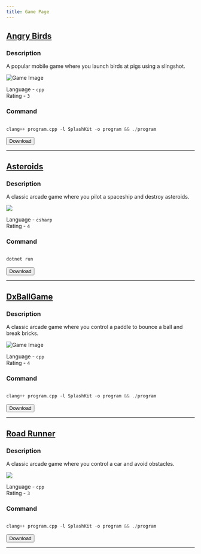 ```yaml
---
title: Game Page
---
```


<div className="game-page-container">



## [Angry Birds](#angry-birds)

### Description
A popular mobile game where you launch birds at pigs using a slingshot.

![Game Image](https://raw.githubusercontent.com/XQuestCode/SplashkitGames/main/angry-birds/template.gif)


Language - `cpp` 	
Rating - `3`

### Command
```cpp

clang++ program.cpp -l SplashKit -o program && ./program
```

<button onclick="window.open('https://download-directory.github.io?url=https://raw.githubusercontent.com/XQuestCode/SplashkitGames/tree/main/angry-birds/', '_blank')">Download</button>

---



## [Asteroids](#asteroids)

### Description
A classic arcade game where you pilot a spaceship and destroy asteroids.

![](https://images-wixmp-ed30a86b8c4ca887773594c2.wixmp.com/f/760bb8f8-3a05-4e44-be4d-6d1b2a6e5392/d1nno8d-364adddf-a168-44a1-b5e5-db7e2e779331.gif?token=eyJ0eXAiOiJKV1QiLCJhbGciOiJIUzI1NiJ9.eyJzdWIiOiJ1cm46YXBwOjdlMGQxODg5ODIyNjQzNzNhNWYwZDQxNWVhMGQyNmUwIiwiaXNzIjoidXJuOmFwcDo3ZTBkMTg4OTgyMjY0MzczYTVmMGQ0MTVlYTBkMjZlMCIsIm9iaiI6W1t7InBhdGgiOiJcL2ZcLzc2MGJiOGY4LTNhMDUtNGU0NC1iZTRkLTZkMWIyYTZlNTM5MlwvZDFubm84ZC0zNjRhZGRkZi1hMTY4LTQ0YTEtYjVlNS1kYjdlMmU3NzkzMzEuZ2lmIn1dXSwiYXVkIjpbInVybjpzZXJ2aWNlOmZpbGUuZG93bmxvYWQiXX0.SIYcpgo6CrC3ucFcFCIAxRYhR-hFZK_0_NJlE7Z_67I)


Language - `csharp` 	
Rating - `4`

### Command
```csharp

dotnet run
```

<button onclick="window.open('https://download-directory.github.io?url=https://raw.githubusercontent.com/XQuestCode/SplashkitGames/tree/main/asteroids/', '_blank')">Download</button>

---



## [DxBallGame](#dxballgame)

### Description
A classic arcade game where you control a paddle to bounce a ball and break bricks.

![Game Image](https://images.sftcdn.net/images/t_app-cover-l,f_auto/p/0f5173aa-96da-11e6-9405-00163ec9f5fa/4242823519/dx-ball-2-screenshot.jpg)


Language - `cpp` 	
Rating - `4`

### Command
```cpp

clang++ program.cpp -l SplashKit -o program && ./program
```

<button onclick="window.open('https://download-directory.github.io?url=https://raw.githubusercontent.com/XQuestCode/SplashkitGames/tree/main/dx-ball/', '_blank')">Download</button>

---



## [Road Runner](#road-runner)

### Description
A classic arcade game where you control a car and avoid obstacles.

![](https://images-wixmp-ed30a86b8c4ca887773594c2.wixmp.com/f/760bb8f8-3a05-4e44-be4d-6d1b2a6e5392/d1nno8d-364adddf-a168-44a1-b5e5-db7e2e779331.gif?token=eyJ0eXAiOiJKV1QiLCJhbGciOiJIUzI1NiJ9.eyJzdWIiOiJ1cm46YXBwOjdlMGQxODg5ODIyNjQzNzNhNWYwZDQxNWVhMGQyNmUwIiwiaXNzIjoidXJuOmFwcDo3ZTBkMTg4OTgyMjY0MzczYTVmMGQ0MTVlYTBkMjZlMCIsIm9iaiI6W1t7InBhdGgiOiJcL2ZcLzc2MGJiOGY4LTNhMDUtNGU0NC1iZTRkLTZkMWIyYTZlNTM5MlwvZDFubm84ZC0zNjRhZGRkZi1hMTY4LTQ0YTEtYjVlNS1kYjdlMmU3NzkzMzEuZ2lmIn1dXSwiYXVkIjpbInVybjpzZXJ2aWNlOmZpbGUuZG93bmxvYWQiXX0.SIYcpgo6CrC3ucFcFCIAxRYhR-hFZK_0_NJlE7Z_67I)


Language - `cpp` 	
Rating - `3`

### Command
```cpp

clang++ program.cpp -l SplashKit -o program && ./program
```

<button onclick="window.open('https://download-directory.github.io?url=https://raw.githubusercontent.com/XQuestCode/SplashkitGames/tree/main/road-runner/', '_blank')">Download</button>

---


</div>